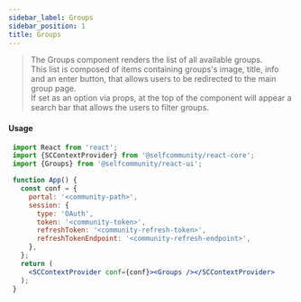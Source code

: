 ```yaml
---
sidebar_label: Groups
sidebar_position: 1
title: Groups
---
```


> The Groups  component renders the list of all available groups.<br/>
This list is composed of items containing groups's image, title, info and an enter button, that allows users to be redirected to the main group page.<br/>
If set as an option via props, at the top of the component will appear a search bar that allows the users to filter groups.

[//]: # (import Logged from "../../Logged";)

[//]: # (import {Groups} from '@selfcommunity/react-ui';)

[//]: # ()
[//]: # (<Logged><Groups/></Logged>)

#### Usage

```jsx
 import React from 'react';
 import {SCContextProvider} from '@selfcommunity/react-core';
 import {Groups} from '@selfcommunity/react-ui';

 function App() {
   const conf = {
     portal: '<community-path>',
     session: {
       type: 'OAuth',
       token: '<community-token>',
       refreshToken: '<community-refresh-token>',
       refreshTokenEndpoint: '<community-refresh-endpoint>',
     },
   };
   return (
     <SCContextProvider conf={conf}><Groups /></SCContextProvider>
   );
 }
```







